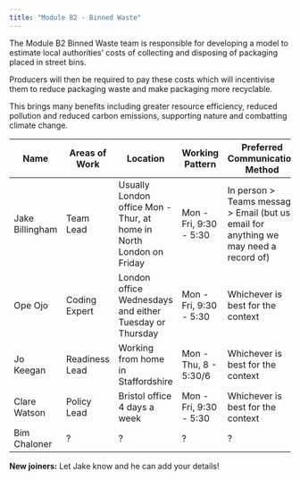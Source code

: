 ```yaml
---
title: "Module B2 - Binned Waste"
---
```


The Module B2 Binned Waste team is responsible for developing a model to estimate local authorities' costs of collecting and disposing of packaging placed in street bins. 

Producers will then be required to pay these costs which will incentivise them to reduce packaging waste and make packaging more recyclable.

This brings many benefits including greater resource efficiency, reduced pollution and reduced carbon emissions, supporting nature and combatting climate change.

 Name | Areas of Work | Location | Working Pattern | Preferred Communication Method | Tips for Working Together | 
|---|---|---|---|---|---|
| Jake Billingham | Team Lead | Usually London office Mon - Thur, at home in North London on Friday | Mon - Fri, 9:30 - 5:30 | In person > Teams message > Email (but use email for anything we may need a record of) | Don't put meetings over Wednesday table tennis! |
| Ope Ojo  | Coding Expert | London office Wednesdays and either Tuesday or Thursday | Mon - Fri, 9:30 - 5:30 | Whichever is best for the context |  |  |
| Jo Keegan | Readiness Lead |  Working from home in Staffordshire | Mon - Thu, 8 - 5:30/6 | Whichever is best for the context |  |
| Clare Watson | Policy Lead | Bristol office 4 days a week | Mon - Fri, 9:30 - 5:30  | Whichever is best for the context |  |
| Bim Chaloner | ? | ? |  ? | ? | ? |

**New joiners:** Let Jake know and he can add your details!